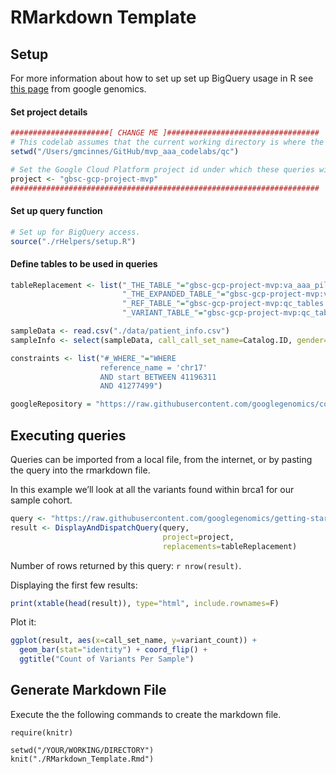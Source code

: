 # RMarkdown Template

## Setup

For more information about how to set up set up BigQuery usage in R see [this page](https://github.com/googlegenomics/getting-started-bigquery/blob/master/RMarkdown/literate-programming-demo.md#data-visualization) from google genomics.

#### Set project details

```r
######################[ CHANGE ME ]##################################
# This codelab assumes that the current working directory is where the Rmd file resides.
setwd("/Users/gmcinnes/GitHub/mvp_aaa_codelabs/qc")

# Set the Google Cloud Platform project id under which these queries will run.
project <- "gbsc-gcp-project-mvp"
#####################################################################
```

#### Set up query function
```r
# Set up for BigQuery access.
source("./rHelpers/setup.R")
```

#### Define tables to be used in queries 
```r
tableReplacement <- list("_THE_TABLE_"="gbsc-gcp-project-mvp:va_aaa_pilot_data.5_genome_test_gvcfs_2",
                         "_THE_EXPANDED_TABLE_"="gbsc-gcp-project-mvp:va_aaa_pilot_data.5_genome_test_vcfs_2",
                         "_REF_TABLE_"="gbsc-gcp-project-mvp:qc_tables.5_genomes_ref_calls_brca1",
                         "_VARIANT_TABLE_"="gbsc-gcp-project-mvp:qc_tables.5_genomes_variants_brca1")

sampleData <- read.csv("./data/patient_info.csv")
sampleInfo <- select(sampleData, call_call_set_name=Catalog.ID, gender=Gender)

constraints <- list("#_WHERE_"="WHERE 
                    reference_name = 'chr17'
                    AND start BETWEEN 41196311
                    AND 41277499")

googleRepository = "https://raw.githubusercontent.com/googlegenomics/codelabs/master/R/PlatinumGenomes-QC/sql/"
```

## Executing queries

Queries can be imported from a local file, from the internet, or by pasting the query into the rmarkdown file.  

In this example we'll look at all the variants found within brca1 for our sample cohort.
```r
query <- "https://raw.githubusercontent.com/googlegenomics/getting-started-bigquery/master/sql/sample-variant-counts-for-brca1.sql"
result <- DisplayAndDispatchQuery(query,
                                  project=project,
                                  replacements=tableReplacement)
```
Number of rows returned by this query: `r nrow(result)`.

Displaying the first few results:
```r
print(xtable(head(result)), type="html", include.rownames=F)
```

Plot it:
```r
ggplot(result, aes(x=call_set_name, y=variant_count)) +
  geom_bar(stat="identity") + coord_flip() +
  ggtitle("Count of Variants Per Sample")
```

## Generate Markdown File
Execute the the following commands to create the markdown file.
```
require(knitr)

setwd("/YOUR/WORKING/DIRECTORY")
knit("./RMarkdown_Template.Rmd")
```
  